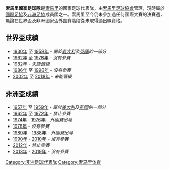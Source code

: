 {{Infobox National football team |
| Name               = 索馬里
| Badge              = Flag of Somalia.svg|
| Nickname           = ''Ocean Stars''（海洋之星）
| Association        = [[索馬里足球協會|索馬里足球協會]]
| Sub-confederation  = [[東及中非洲足球協會議會|東及中非洲足球協會議會 (CECAFA)]] <br> (East & Central Africa) 
| Confederation      = [[非洲足球協會|非洲足球協會]]
| Coach              = {{link-en|巴希爾·海福德|Bashir Hayford}}
| Most caps          = {{link-en|西塞·亞丁·阿布希爾|Ciise Aden Abshir}} (34)
| Top scorer         = {{link-en|西塞·亞丁·阿布希爾|Ciise Aden Abshir}} (22)
| Home Stadium       = {{link-en|摩加迪休體育場|Mogadishu Stadium}}
| FIFA Trigramme     = SOM  
| FIFA Rank          = {{FIFA World Rankings|SOM}}
| FIFA max           = 158 
| FIFA max date      = 1995年4月至6月 
| FIFA min           = 207
| FIFA min date      = 2018年4月至5月 
| Elo Rank           = {{World Football Elo Ratings|Somalia}}
| Elo max            = 126 
| Elo max date       = 1973年 
| Elo min            = 207 
| Elo min date       = 2015年 
| pattern_la1        = _Somalia16h
| pattern_b1         = _Somalia16h
| pattern_ra1        = _Somalia16h
| pattern_sh1        = _Somalia16h
| pattern_so1        = _color_3_stripes_white
| leftarm1           = 99D9EA
| body1              = 99D9EA
| rightarm1          = 99D9EA
| shorts1            = 99D9EA
| socks1             = 99D9EA
| pattern_la2        = _Somalia16a
| pattern_b2         = _Somalia16a
| pattern_ra2        = _Somalia16a
| pattern_sh2        = _Somalia16a
| pattern_so2        =
| leftarm2           = FFFFFF
| body2              = FFFFFF
| rightarm2          = FFFFFF
| shorts2            = FFFFFF
| socks2             = FFFFFF
|  World cup apps     = 
|  World cup first    =  
|  World cup best     =  
|  Regional name      =  
|  Regional cup apps  = 
|  Regional cup first =  
|  Regional cup best  = 
}}

'''索馬里國家足球隊'''是[[索馬里|索馬里]]的國家足球代表隊，由[[索馬里足球協會|索馬里足球協會]]管理，現時屬於[[國際足協|國際足協]]及[[非洲足協|非洲足協]]成員國之一。索馬里至今仍未參加過任何國際大賽的決賽週，無論在世界盃及非洲國家盃外圍賽階段從未取得過出線資格。

== 世界盃成績 ==
* [[1930年世界盃足球賽|1930年]] 至 [[1958年世界盃足球賽|1958年]] - ''屬於[[義大利国家足球队|義大利]]及[[英國|英國]]的一部分''
* [[1962年世界盃足球賽|1962年]] 至 [[1978年世界盃足球賽|1978年]] - ''沒有參賽''
* [[1982年世界盃足球賽|1982年]] - ''未能晉級''
* [[1986年世界盃足球賽|1986年]] 至 [[1998年世界盃足球賽|1998年]] - ''沒有參賽''
* [[2002年世界盃足球賽|2002年]] 至 [[2018年世界盃足球賽|2018年]] - ''未能晉級''

== 非洲盃成績 ==
* [[1957年非洲國家盃|1957年]] 至 [[1959年非洲國家盃|1959年]] - ''屬於[[義大利国家足球队|義大利]]及[[英國|英國]]的一部分''
* [[1962年非洲國家盃|1962年]] 至 [[1972年非洲國家盃|1972年]] - ''禁止參賽''
* [[1974年非洲國家盃|1974年]] - [[1976年非洲國家盃|1976年]] - ''外圍賽出局''
* [[1978年非洲國家盃|1978年]] - ''沒有參賽''
* [[1980年非洲國家盃|1980年]] - [[1988年非洲國家盃|1988年]] - ''外圍賽出局''
* [[1990年非洲國家盃|1990年]] - [[2010年非洲國家盃|2010年]] - ''沒有參賽''
* [[2012年非洲國家盃|2012年]] - ''禁止參賽''
* [[2013年非洲國家盃|2013年]] - [[2019年非洲國家盃|2019年]] - ''沒有參賽''

{{CAF teams}}
{{國際足球}}

[[Category:非洲足球代表隊|Category:非洲足球代表隊]]
[[Category:索马里体育|Category:索马里体育]]